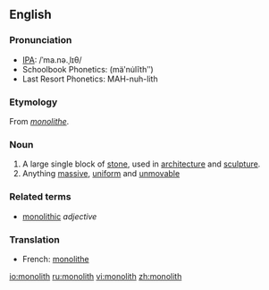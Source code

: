 {{wikipediapl}}
==English==
===Pronunciation===
*[[IPA]]: /ˈma.nə.ˌlɪθ/
*Schoolbook Phonetics: (mäʹnu̇lĭthʺ)
*Last Resort Phonetics: MAH-nuh-lith

===Etymology===
From {{F.}} ''[[monolithe]]''.

===Noun===
{{wikipedia1|1}}
{{en-noun}}
#A large single block of [[stone]], used in [[architecture]] and [[sculpture]].
#Anything [[massive]], [[uniform]] and [[unmovable]]

===Related terms===
* [[monolithic]] ''adjective''

===Translation===
{{top}}
*French: [[monolithe]] {{m}}
{{bottom}}

[[io:monolith]]
[[ru:monolith]]
[[vi:monolith]]
[[zh:monolith]]